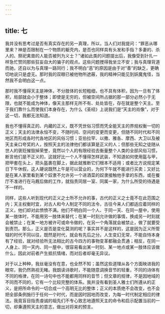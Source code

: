 ```yaml
---
---
---
```

title: 七
---

我并没有思考过是否有真实存在的另一真理，所以，当人们对我提问：“罪恶从哪里来？神是否限制在一个物质的躯壳内，是否也同样具有头发和手指？多妻的、杀人的、祭祀禽兽的人能否被列为义士？”诸如此类的问题提出后，我像受到针扎一样急忙赞同那些狂妄自大的骗子的观点。这些问题搅得我坐立不安；我与真理背道而驰，还自以为与真理一路同行；我不明白“恶”的原因是由于对“善”的缺乏，更确切地说只是虚无。那时我的双眼已被他物所遮蔽，我的精神只能见到妖魔鬼怪，当然我不会明白这一点。

那时我不懂得天主是神体，不分肢体的长短粗细，也不具有体积，因为一旦有了体积，局部就会小于整体；即使是无穷的，但被空间所占据的那一部分必然小于无限，也就不能成为神体，像天主那样无所不有、处处皆在，存在就是整个天主。至于我们靠什么而使我们本身存在，为什么《圣经》上说我们是“天主的肖像”，对于这一切，我都无法知道。

我也不懂得真正的、内藏的正义，既不凭世俗习惯而凭全能天主的界规权衡一切的正义；天主的法律永恒不变，不随时间、空间的变更而变更，但随不同时代和不同地区而形成各时代各地区的风俗习惯；亚伯拉罕、以撒、雅各、摩西、大卫以及被天主亲口夸奖的人，按照天主的法律他们都该算是正义的人；但那些无知之徒随从世人的褒贬摧毁掉荣誉，竟然以个人的有限经验去衡量整个人类的全部风俗习惯，断言他们是不正义的，这就好比一个人不懂得怎样武装，不知道如何使用盔与甲，把甲套在头上，把头盔裹在脚上，据此就推断它们根本不适用；或者比方说规定某日下午休假，这人硬说既然上午是可以营业的，为何下午就不能进行买卖；又好比是在某人家里看到某个奴隶不允许另一个进酒菜的奴隶接触他手拿的东西，或在餐厅不准进行在马厩后做的工作，就指责同居一室、同属一家，为什么所受的待遇是不一样的。

同样，这些人听到现代的正义之士所不允许的事，古代的正义之士竟不在此范围之内；天主权衡时宜，对古人和今人制定不同的法令，古往今来人们都适应着同样的正义，他们却对此愤愤不满。他们不明白同一个人、于同一天、在同一屋中，使用某一肢体时，不能用另一肢体来替代；在某一时刻允许做的事情，换成另一时刻就会被禁止；在某一地方被许可或命令做的，在另一个角落就会被禁止，做了就要受到责罚。那么，正义是否是变化莫测的呢？事实并不是这样的，这是因为正义所管辖的时代不同以往，既然是时代，就会有先后之分。人生变幻无常，不能自恃本身有了经验，就对经验所无法相比的古今四方的事物变革都融会贯通；相反，在同一人身上、同一天内、同一屋中，很容易看出某一时刻、某一地点或某一肢体应该做什么，因此对前者产生抵抗情绪，而对后者却毫无异议。

对于以上种种，我丝毫没有在意，也全然不知；虽然这些道理从各个方面映进我的眼帘，我仍然熟视无睹。我朗读诗歌时，不能随意调换音节的轻重，不同的诗体有不同的格律，在同一诗句中也不能都用同样的音节；但文章的规律，不是因地域的不同而不同的，它有一个比较完整的体系。我并没有看到圣人雅士们所遵从的正义，是把所命令的一切合成一个高明无比的整体；正义的本质绝不会改变，也不会把全部条例施行于任何一个时代，而是因时因地而改变，为每一时代制定相应的律法。我竟盲目指责虔诚的祖先们不专心致志地遵照天主的命令和启示配置当前的一切，却秉遵照天主的意志，做出对将来的预言。